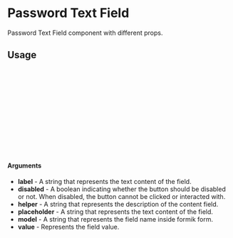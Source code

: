 

<Meta of={PasswordTextFieldStory} title="Password Text Field" />

# Password Text Field

Password Text Field component with different props.

<Canvas of={PasswordTextFieldStory.PasswordTextFieldExample} />

## Usage

```ts
import PasswordField from '@/components/form/PasswordField/PasswordField';

const PasswordField = () => {
  return (
      <PasswordField
        label= 'Password',
        model= 'login.password'

        />
  );
};

export default PasswordField;
```
#### Arguments
- **label** - A string that represents the text content of the field.
- **disabled** - A boolean indicating whether the button should be disabled or not. When disabled, the button cannot be clicked or interacted with.
- **helper** - A string that represents the description of the content field.
- **placeholder** - A string that represents the text content of the field.
- **model** - A string that represents the field name inside formik form.
- **value** - Represents the field value.


